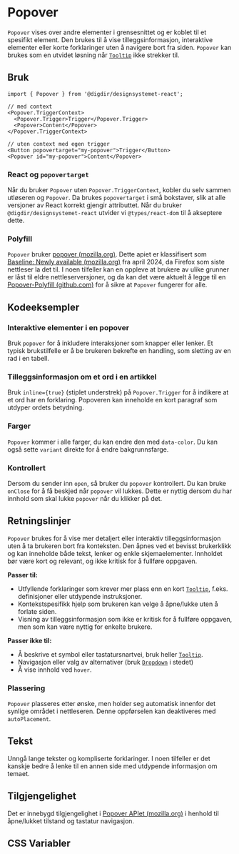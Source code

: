 
<Meta of={PopoverStories} />

# Popover
`Popover` vises over andre elementer i grensesnittet og er koblet til et spesifikt element. Den brukes til å vise tilleggsinformasjon, interaktive elementer eller korte forklaringer uten å navigere bort fra siden. `Popover` kan brukes som en utvidet løsning når [`Tooltip`](/docs/komponenter-tooltip--docs) ikke strekker til.


<Primary />
<Controls />

## Bruk

```tsx
import { Popover } from '@digdir/designsystemet-react';

// med context
<Popover.TriggerContext>
  <Popover.Trigger>Trigger</Popover.Trigger>
  <Popover>Content</Popover>
</Popover.TriggerContext>

// uten context med egen trigger
<Button popovertarget="my-popover">Trigger</Button>
<Popover id="my-popover">Content</Popover>
```

### React og `popovertarget`
Når du bruker `Popover` uten `Popover.TriggerContext`, kobler du selv sammen utløseren og `Popover`.
Da brukes `popovertarget` i små bokstaver, slik at alle versjoner av React korrekt gjengir attributtet.
Når du bruker `@digdir/designsystemet-react` utvider vi `@types/react-dom` til å akseptere dette.

### Polyfill

`Popover` bruker [popover (mozilla.org)](https://developer.mozilla.org/en-US/docs/Web/HTML/Reference/Global_attributes/popover). Dette apiet er klassifisert som [Baseline: Newly available (mozilla.org)](https://developer.mozilla.org/en-US/docs/Glossary/Baseline/Compatibility) fra april 2024, da Firefox som siste nettleser la det til. I noen tilfeller kan en oppleve at brukere av ulike grunner er låst til eldre nettleserversjoner, og da kan det være aktuelt å legge til en [Popover-Polyfill (github.com)](https://github.com/oddbird/popover-polyfill) for å sikre at `Popover` fungerer for alle.

## Kodeeksempler
### Interaktive elementer i en popover

Bruk `popover` for å inkludere interaksjoner som knapper eller lenker. Et typisk brukstilfelle er å be brukeren bekrefte en handling, som sletting av en rad i en tabell.

<Canvas of={PopoverStories.Interactive} />

### Tilleggsinformasjon om et ord i en artikkel

Bruk `inline={true}` (stiplet understrek) på `Popover.Trigger` for å indikere at et ord har en forklaring. Popoveren kan inneholde en kort paragraf som utdyper ordets betydning.

<Canvas of={PopoverStories.DottedUnderline} />

### Farger

`Popover` kommer i alle farger, du kan endre den med `data-color`. 
Du kan også sette `variant` direkte for å endre bakgrunnsfarge.

<Canvas of={PopoverStories.Variants} />

### Kontrollert

Dersom du sender inn `open`, så bruker du `popover` kontrollert. Du kan bruke `onClose` for å få beskjed når `popover` vil lukkes.
Dette er nyttig dersom du har innhold som skal lukke `popover` når du klikker på det.

<Canvas of={PopoverStories.Controlled} />

## Retningslinjer
`Popover` brukes for å vise mer detaljert eller interaktiv tilleggsinformasjon uten å ta brukeren bort fra konteksten. Den åpnes ved et bevisst brukerklikk og kan inneholde både tekst, lenker og enkle skjemaelementer. Innholdet bør være kort og relevant, og ikke kritisk for å fullføre oppgaven.

**Passer til:** 
* Utfyllende forklaringer som krever mer plass enn en kort [`Tooltip`](/docs/komponenter-tooltip--docs), f.eks. definisjoner eller utdypende instruksjoner.
* Kontekstspesifikk hjelp som brukeren kan velge å åpne/lukke uten å forlate siden.
* Visning av tilleggsinformasjon som ikke er kritisk for å fullføre oppgaven, men som kan være nyttig for enkelte brukere.

**Passer ikke til:**
* Å beskrive et symbol eller tastatursnartvei, bruk heller [`Tooltip`](/docs/komponenter-tooltip--docs).
* Navigasjon eller valg av alternativer (bruk [`Dropdown`](/docs/komponenter-dropdown--docs) i stedet)
* Å vise innhold ved `hover`.

### Plassering

`Popover` plasseres etter ønske, men holder seg automatisk innenfor det synlige området i nettleseren. Denne oppførselen kan deaktiveres med `autoPlacement`.

## Tekst 
Unngå lange tekster og kompliserte forklaringer. I noen tilfeller er det kanskje bedre å lenke til en annen side med utdypende informasjon om temaet.

## Tilgjengelighet

Det er innebygd tilgjengelighet i [Popover APIet (mozilla.org)](https://developer.mozilla.org/en-US/docs/Web/API/Popover_API) i henhold til åpne/lukket tilstand og tastatur navigasjon.


## CSS Variabler

<CssVariables css={css} />
